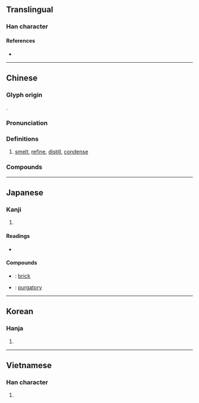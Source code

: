 {{also|炼|鍊}}
{{character info/new}}
==Translingual==

===Han character===
{{Han char|rn=86|rad=火|as=09|sn=13|four=95896|canj=FDWF|ids=⿰火柬}}

====References====
* {{Han ref|kx=0676.040|dkj=19178|dj=1087.090|hdz=32215.110|uh=7149|ud=29001|bh=B7D2|bd=47058}}

----

==Chinese==
{{zh-forms|s=炼}}

===Glyph origin===
{{Han etym}}
{{Han compound|火|柬|t1=fire|ls=psc|c1=s|c2=p}}.

===Pronunciation===
{{zh-pron
|m=liàn
|c=lin6
|h=pfs=lien
|md=
|mn=liān
|w=
|mc=
|oc=y
|cat=v
}}

===Definitions===
{{zh-hanzi}}

# [[smelt]], [[refine]], [[distill]], [[condense]]

===Compounds===
{{zh-der|九煉成鋼|修煉|土法煉鋼|冶煉|熬煉|月鍛季煉|炮煉|煉油廠|搏砂煉汞|煉焦|燒煉|煉銅|日鍛月煉|煉乳|煉鐵|摶砂煉汞|煉丹|磨煉|煉獄|煉丹術|煉鐵爐|煉鋼廠|煉鋼|煉製|煉石補天|煉焦爐|煉油|煉山|搏煉|提煉|精金百煉|精煉}}

----

==Japanese==

===Kanji===
{{ja-kanji|grade=|rs=火09}}

# {{defn|lang=ja|sort=火09}}

====Readings====
* {{ja-readings|goon=[[れん]] (ren)|kanon=[[れん]] (ren)|kun=[[ねる]] (neru)}}

====Compounds====
{{der-top|Compounds}}
* {{ja-r|煉瓦|れんが}}: [[brick]]
* {{ja-r|煉獄|れんごく}}: [[purgatory]]
{{der-bottom}}

----

==Korean==

===Hanja===
{{ko-hanja|hangeul=[[련]]>[[연]]|eumhun=|rv=ryeon>yeon|mr=ryŏn>yŏn|y=lyen>yen}}

# {{defn|lang=ko|sort=火09}}

----

==Vietnamese==

===Han character===
{{vi-hantu|[[luyện]], [[rịn]]|rs=火09}}

# {{defn|lang=vi|sort=火09}}